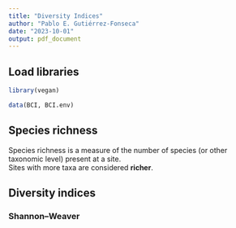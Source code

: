 ```yaml
---
title: "Diversity Indices"
author: "Pablo E. Gutiérrez-Fonseca"
date: "2023-10-01"
output: pdf_document
---
```



## **Load libraries**
```r
library(vegan)
```


```r
data(BCI, BCI.env)
```

## **Species richness**<br/>
Species richness is a measure of the number of species (or other taxonomic level) present at a site.<br/>
Sites with more taxa are considered **richer**.

## **Diversity indices**

### **Shannon–Weaver**

